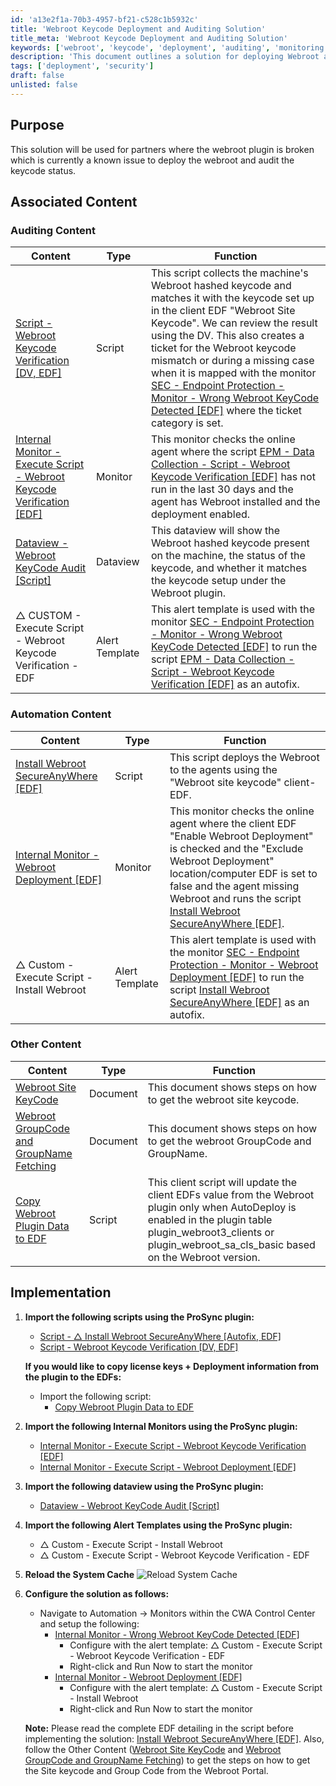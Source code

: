 ```yaml
---
id: 'a13e2f1a-70b3-4957-bf21-c528c1b5932c'
title: 'Webroot Keycode Deployment and Auditing Solution'
title_meta: 'Webroot Keycode Deployment and Auditing Solution'
keywords: ['webroot', 'keycode', 'deployment', 'auditing', 'monitoring']
description: 'This document outlines a solution for deploying Webroot and auditing keycode status for partners experiencing issues with the Webroot plugin. It includes associated scripts, monitors, and dataviews necessary for effective implementation and management of Webroot security.'
tags: ['deployment', 'security']
draft: false
unlisted: false
---
```

## Purpose

This solution will be used for partners where the webroot plugin is broken which is currently a known issue to deploy the webroot and audit the keycode status.

## Associated Content

### Auditing Content

| Content | Type | Function |
|---------|------|----------|
| [Script - Webroot Keycode Verification [DV, EDF]](https://proval.itglue.com/DOC-5078775-14989420) | Script | This script collects the machine's Webroot hashed keycode and matches it with the keycode set up in the client EDF "Webroot Site Keycode". We can review the result using the DV. This also creates a ticket for the Webroot keycode mismatch or during a missing case when it is mapped with the monitor [SEC - Endpoint Protection - Monitor - Wrong Webroot KeyCode Detected [EDF]](https://proval.itglue.com/DOC-5078775-14989291) where the ticket category is set. |
| [Internal Monitor - Execute Script - Webroot Keycode Verification [EDF]](https://proval.itglue.com/DOC-5078775-14989291) | Monitor | This monitor checks the online agent where the script [EPM - Data Collection - Script - Webroot Keycode Verification [EDF]](https://proval.itglue.com/DOC-5078775-14989420) has not run in the last 30 days and the agent has Webroot installed and the deployment enabled. |
| [Dataview - Webroot KeyCode Audit [Script]](https://proval.itglue.com/DOC-5078775-8105261) | Dataview | This dataview will show the Webroot hashed keycode present on the machine, the status of the keycode, and whether it matches the keycode setup under the Webroot plugin. |
| △ CUSTOM - Execute Script - Webroot Keycode Verification - EDF | Alert Template | This alert template is used with the monitor [SEC - Endpoint Protection - Monitor - Wrong Webroot KeyCode Detected [EDF]](https://proval.itglue.com/DOC-5078775-14989291) to run the script [EPM - Data Collection - Script - Webroot Keycode Verification [EDF]](https://proval.itglue.com/DOC-5078775-14989420) as an autofix. |

### Automation Content

| Content | Type | Function |
|---------|------|----------|
| [Install Webroot SecureAnyWhere [EDF]](https://proval.itglue.com/DOC-5078775-14989293) | Script | This script deploys the Webroot to the agents using the "Webroot site keycode" client-EDF. |
| [Internal Monitor - Webroot Deployment [EDF]](https://proval.itglue.com/DOC-5078775-14989425) | Monitor | This monitor checks the online agent where the client EDF "Enable Webroot Deployment" is checked and the "Exclude Webroot Deployment" location/computer EDF is set to false and the agent missing Webroot and runs the script [Install Webroot SecureAnyWhere [EDF]](https://proval.itglue.com/DOC-5078775-14989293). |
| △ Custom - Execute Script - Install Webroot | Alert Template | This alert template is used with the monitor [SEC - Endpoint Protection - Monitor - Webroot Deployment [EDF]](https://proval.itglue.com/DOC-5078775-14989425) to run the script [Install Webroot SecureAnyWhere [EDF]](https://proval.itglue.com/DOC-5078775-14989293) as an autofix. |

### Other Content

| Content | Type | Function |
|---------|------|----------|
| [Webroot Site KeyCode](https://proval.itglue.com/DOC-5078775-14989313) | Document | This document shows steps on how to get the webroot site keycode. |
| [Webroot GroupCode and GroupName Fetching](https://proval.itglue.com/DOC-5078775-14989323) | Document | This document shows steps on how to get the webroot GroupCode and GroupName. |
| [Copy Webroot Plugin Data to EDF](https://proval.itglue.com/DOC-5078775-14501467) | Script | This client script will update the client EDFs value from the Webroot plugin only when AutoDeploy is enabled in the plugin table plugin_webroot3_clients or plugin_webroot_sa_cls_basic based on the Webroot version. |

## Implementation

1. **Import the following scripts using the ProSync plugin:**
   - [Script - △ Install Webroot SecureAnyWhere [Autofix, EDF]](https://proval.itglue.com/DOC-5078775-14989293)
   - [Script - Webroot Keycode Verification [DV, EDF]](https://proval.itglue.com/DOC-5078775-14989420)

   **If you would like to copy license keys + Deployment information from the plugin to the EDFs:**
   - Import the following script:
     - [Copy Webroot Plugin Data to EDF](https://proval.itglue.com/DOC-5078775-14501467)

2. **Import the following Internal Monitors using the ProSync plugin:**
   - [Internal Monitor - Execute Script - Webroot Keycode Verification [EDF]](https://proval.itglue.com/DOC-5078775-14989291)
   - [Internal Monitor - Execute Script - Webroot Deployment [EDF]](https://proval.itglue.com/DOC-5078775-14989425)

3. **Import the following dataview using the ProSync plugin:**
   - [Dataview - Webroot KeyCode Audit [Script]](https://proval.itglue.com/DOC-5078775-8105261)

4. **Import the following Alert Templates using the ProSync plugin:**
   - △ Custom - Execute Script - Install Webroot
   - △ Custom - Execute Script - Webroot Keycode Verification - EDF

5. **Reload the System Cache**
   ![Reload System Cache](../../../static/img/Solution---Webroot-Deployment-and-Audit-EDF/image_1.png)

6. **Configure the solution as follows:**
   - Navigate to Automation → Monitors within the CWA Control Center and setup the following:
     - [Internal Monitor - Wrong Webroot KeyCode Detected [EDF]](https://proval.itglue.com/DOC-5078775-14989291)
       - Configure with the alert template: △ Custom - Execute Script - Webroot Keycode Verification - EDF
       - Right-click and Run Now to start the monitor
     - [Internal Monitor - Webroot Deployment [EDF]](https://proval.itglue.com/DOC-5078775-14989425)
       - Configure with the alert template: △ Custom - Execute Script - Install Webroot
       - Right-click and Run Now to start the monitor

   **Note:**
   Please read the complete EDF detailing in the script before implementing the solution: [Install Webroot SecureAnyWhere [EDF]](https://proval.itglue.com/DOC-5078775-14989293). Also, follow the Other Content ([Webroot Site KeyCode](https://proval.itglue.com/DOC-5078775-14989313) and [Webroot GroupCode and GroupName Fetching](https://proval.itglue.com/DOC-5078775-14989323)) to get the steps on how to get the Site keycode and Group Code from the Webroot Portal.











